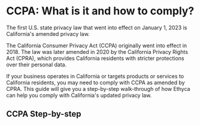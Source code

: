 
# CCPA: What is it and how to comply?

The first U.S. state privacy law that went into effect on January 1, 2023 is California's amended privacy law.

The California Consumer Privacy Act (CCPA) originally went into effect in 2018. The law was later amended in 2020 by the California Privacy Rights Act (CPRA), which provides California residents with stricter protections over their personal data. 

If your business operates in California or targets products or services to California residents, you may need to comply with CCPA as amended by CPRA. This guide will give you a step-by-step walk-through of how Ethyca can help you comply with California's updated privacy law.


## CCPA Step-by-step
<KeyFeatWrap>
  <KeyFeat title="What is the CCPA?" link="./what_is_ccpa"  description="A brief introduction to what the CCPA is and how it differs from the CCPA."/>
  <KeyFeat title="What are the requirements of the CCPA?" link="./what_reqs_ccpa"  description="A summary of the key requirements of the CCPA and considerations for how you can support them."/>
  <KeyFeat title="CCPA Step 01: Creating a data map" link="./data_map_ccpa"   description="How to create a data map that will support your other efforts for the CCPA."/>
  <KeyFeat title="CCPA Step 02: Updating your privacy policy" link="./privacy_policy_ccpa"   description="An outline of what updates you'll need to make to your privacy policy and how to plan this."/>
  <KeyFeat title="CCPA Step 03: Updating your website footer" link="./footer_ccpa"   description="Ensure your website footer is updated with the appropriate privacy rights for your visitors."/>
  <KeyFeat title="CCPA Step 04: How to support the GPC" link="./gpc_ccpa"   description="Detecting, recording, and supporting consent via the GPC (Global Privacy Control) is a necessary part of CCPA compliance. Here's a guide on how to approach it."/>
  <KeyFeat title="CCPA Step 05: Access Requests (DSAR) for CCPA" link="./dsar_ccpa"   description="Subject access requests (DSAR) are an important step in complying with the CCPA. This guide will walk you how to tackle it."/>
  <KeyFeat title="CCPA Step 06: Erasure Requests for CCPA" link="./delete_ccpa"   description="This short guide will help you to understand how to ensure you support subject erasure requests (deletion) for CCPA."/>
  <KeyFeat title="CCPA Step 07: Portability Requests for CCPA" link="./portability_ccpa"   description="Portability can initially seem confusing. With this short guide, you'll be all set for portability requests for CCPA."/>
  <KeyFeat title="CCPA Step 08: Correction Requests for CCPA" link="./correction_ccpa"   description="This guide will help you know how to adequately ensure a user's right to correct and update their data for CCPA."/>
</KeyFeatWrap>